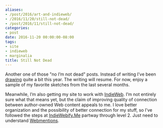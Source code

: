 ```yaml
---
aliases:
- /post/2016/art-and-indieweb/
- /2016/11/20/still-not-dead/
- /post/2016/11/still-not-dead/
categories:
- post
date: 2016-11-20 00:00:00-08:00
tags:
- site
- indieweb
- marginalia
title: Still Not Dead
---
```


Another one of those "no I’m not dead" posts. Instead of writing I’ve
been [drawing](/tags/drawing) quite a bit this year. The writing will
resume. For now, enjoy a sample of my favorite sketches from the last
several months.

Meanwhile, I’m also getting my site to work with
[IndieWeb](https://indieweb.org/). I’m not entirely sure what that means
yet, but the claim of improving quality of connection between
author-owned Web content appeals to me. I love better organization and
the possibility of better connection for my stuff, so I’ve followed the
steps at [IndieWebify.Me](https://indiewebify.me/) partway through level
2. Just need to understand
[Webmentions](https://github.com/converspace/webmention/blob/master/README.md).